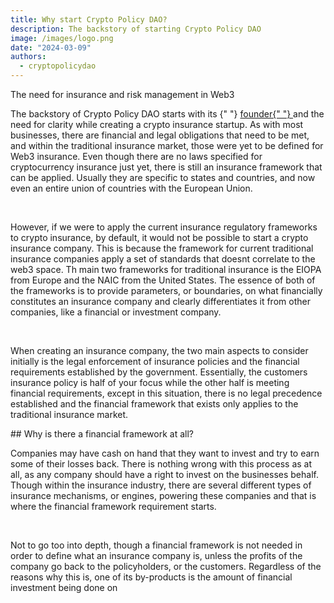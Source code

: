 ```yaml
---
title: Why start Crypto Policy DAO?
description: The backstory of starting Crypto Policy DAO
image: /images/logo.png
date: "2024-03-09"
authors:
  - cryptopolicydao
---
```


<Callout>
The need for insurance and risk management in Web3

</Callout>

<p className="indent">
  The backstory of Crypto Policy DAO starts with its 
  {" "} <a href="/members" className="underline underline-offset-4">
     founder{" "}
    </a> and the need for
  clarity while creating a crypto insurance startup. As with most businesses,
  there are financial and legal obligations that need to be met, and within the
  traditional insurance market, those were yet to be defined for Web3 insurance.
  Even though there are no laws specified for cryptocurrency insurance just yet,
  there is still an insurance framework that can be applied. Usually they are
  specific to states and countries, and now even an entire union of countries
  with the European Union.
</p>
<br />
<p className="indent">
  However, if we were to apply the current insurance regulatory frameworks to
  crypto insurance, by default, it would not be possible to start a crypto
  insurance company. This is because the framework for current traditional
  insurance companies apply a set of standards that doesnt correlate to the web3
  space. Th main two frameworks for traditional insurance is the EIOPA from
  Europe and the NAIC from the United States. The essence of both of the
  frameworks is to provide parameters, or boundaries, on what financially
  constitutes an insurance company and clearly differentiates it from other
  companies, like a financial or investment company.
</p>
<br />
<p className="indent">
  When creating an insurance company, the two main aspects to consider initially
  is the legal enforcement of insurance policies and the financial requirements
  established by the government. Essentially, the customers insurance policy is
  half of your focus while the other half is meeting financial requirements,
  except in this situation, there is no legal precedence established and the
  financial framework that exists only applies to the traditional insurance
  market.
</p>
## Why is there a financial framework at all?
<br />
<p className="indent">
  Companies may have cash on hand that they want to invest and try to earn some
  of their losses back. There is nothing wrong with this process as at all, as
  any company should have a right to invest on the businesses behalf. Though
  within the insurance industry, there are several different types of insurance
  mechanisms, or engines, powering these companies and that is where the
  financial framework requirement starts.
</p>
<br />
<p className="indent">
Not to go too into depth, though a financial framework is not needed in order to define what 
an insurance company is, unless the profits of the company go back to the policyholders, 
or the customers. Regardless of the reasons why this is, one of its by-products is the 
amount of financial investment being done on

</p>
